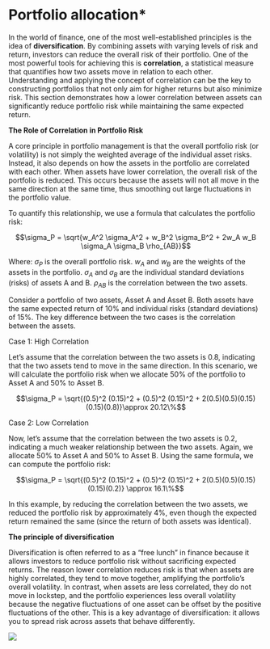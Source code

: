 # Portfolio allocation\*

In the world of finance, one of the most well-established principles is
the idea of **diversification**. By combining assets with varying levels
of risk and return, investors can reduce the overall risk of their
portfolio. One of the most powerful tools for achieving this is
**correlation**, a statistical measure that quantifies how two assets
move in relation to each other. Understanding and applying the concept
of correlation can be the key to constructing portfolios that not only
aim for higher returns but also minimize risk. This section demonstrates
how a lower correlation between assets can significantly reduce
portfolio risk while maintaining the same expected return.

**The Role of Correlation in Portfolio Risk**

A core principle in portfolio management is that the overall portfolio
risk (or volatility) is not simply the weighted average of the
individual asset risks. Instead, it also depends on how the assets in
the portfolio are correlated with each other. When assets have lower
correlation, the overall risk of the portfolio is reduced. This occurs
because the assets will not all move in the same direction at the same
time, thus smoothing out large fluctuations in the portfolio value.

To quantify this relationship, we use a formula that calculates the
portfolio risk:

$$\sigma_P =
\sqrt{w_A^2 \sigma_A^2 + w_B^2 \sigma_B^2 + 2w_A w_B \sigma_A \sigma_B \rho_{AB}}$$

Where: $\sigma_P$ is the overall portfolio risk. $w_A$ and $w_B$ are the
weights of the assets in the portfolio. $\sigma_A$ and $\sigma_B$ are
the individual standard deviations (risks) of assets A and B.
$\rho_{AB}$ is the correlation between the two assets.

Consider a portfolio of two assets, Asset A and Asset B. Both assets
have the same expected return of 10% and individual risks (standard
deviations) of 15%. The key difference between the two cases is the
correlation between the assets.

Case 1: High Correlation

Let’s assume that the correlation between the two assets is 0.8,
indicating that the two assets tend to move in the same direction. In
this scenario, we will calculate the portfolio risk when we allocate 50%
of the portfolio to Asset A and 50% to Asset B.

$$\sigma_P =
\sqrt{(0.5)^2 (0.15)^2 + (0.5)^2 (0.15)^2 + 2(0.5)(0.5)(0.15)(0.15)(0.8)}\approx 20.12\%$$

Case 2: Low Correlation

Now, let’s assume that the correlation between the two assets is 0.2,
indicating a much weaker relationship between the two assets. Again, we
allocate 50% to Asset A and 50% to Asset B. Using the same formula, we
can compute the portfolio risk:

$$\sigma_P =
\sqrt{(0.5)^2 (0.15)^2 + (0.5)^2 (0.15)^2 + 2(0.5)(0.5)(0.15)(0.15)(0.2)} \approx 16.1\%$$

In this example, by reducing the correlation between the two assets, we
reduced the portfolio risk by approximately 4%, even though the expected
return remained the same (since the return of both assets was
identical).

**The principle of diversification**

Diversification is often referred to as a “free lunch” in finance
because it allows investors to reduce portfolio risk without sacrificing
expected returns. The reason lower correlation reduces risk is that when
assets are highly correlated, they tend to move together, amplifying the
portfolio’s overall volatility. In contrast, when assets are less
correlated, they do not move in lockstep, and the portfolio experiences
less overall volatility because the negative fluctuations of one asset
can be offset by the positive fluctuations of the other. This is a key
advantage of diversification: it allows you to spread risk across assets
that behave differently.

![](img/retrisk.png)

